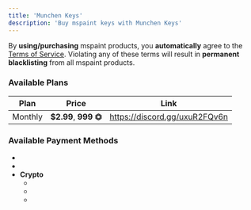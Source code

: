 ```yaml
---
title: 'Munchen Keys'
description: 'Buy mspaint keys with Munchen Keys'
---
```


<Callout type="warn">By **using/purchasing** mspaint products, you **automatically** agree to the [Terms of Service](https://www.mspaint.cc/tos). Violating any of these terms will result in **permanent blacklisting** from all mspaint products.</Callout>

### Available Plans
| Plan          | Price                   | Link                                                                                                                      |
|-------------- | ----------------------- | -------------------------------- |
| Monthly       | **$2.99**, **999 ⏣**  | https://discord.gg/uxuR2FQv6n    |

### Available Payment Methods
- <PaymentItem icon="papara.png" name="Papara" />
- <PaymentItem icon="Robux.svg" name="Robux/Robux Giftcards" />
- **Crypto**
    - <PaymentItem icon="btc.svg"    name="Bitcoin" />
    - <PaymentItem icon="ltc.svg"    name="Litecoin" />
    - <PaymentItem icon="eth.svg"    name="Ethereum" />